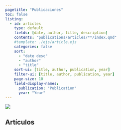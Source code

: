 ```yaml
---
pagetitle: "Publicaciones"
toc: false
listing:
  - id: articles
    type: default
    fields: [date, author, title, description]
    contents: "publications/articles/**/index.qmd"
    #template: ./ejs/article.ejs
    categories: false
    sort:
      - "date desc"
      - "author"
      - "title"
    sort-ui: [title, author, publication, year]
    filter-ui: [title, author, publication, year]
    page-size: 10
    field-display-names:
      publication: "Publication"
      year: "Year"
---
```


::: {.column-screen}
![](images/banner_publications.jpg)
:::

## Artículos

:::{#articles}
:::